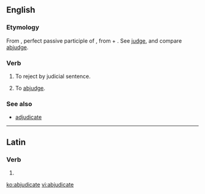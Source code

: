 ==English==

===Etymology===
From {{etyl|la|en}} {{m|la|abiūdicātus}}, perfect passive participle of {{m|la|abiūdicō||deprive or take away by judicial sentence}}, from {{m|la|ab||from, away from}} + {{m|la|iūdicō||pass judgement; determine, conclude}}. See [[judge]], and compare [[abjudge]].

===Verb===
{{en-verb|abjudicat}}

# {{label|en|legal}} To reject by judicial sentence.
# To [[abjudge]].

===See also===
* [[adjudicate]]

----

==Latin==

===Verb===
{{la-verb-form|abjūdicāte}}

# {{inflection of|abjūdicō||2|p|pres|actv|impr|lang=la}}

[[ko:abjudicate]]
[[vi:abjudicate]]